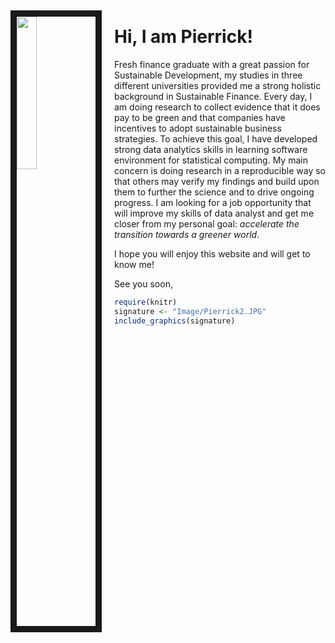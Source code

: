 &emsp;


<img src="Image/MySelf.JPEG" style="width:25%; border:10px solid; margin-right: 20px" align="left">

# **Hi, I am Pierrick!**

Fresh finance graduate with a great passion for Sustainable Development, my studies in three different universities provided me a strong holistic background in Sustainable Finance. Every day, I am doing research to collect evidence that it does pay to be green and that companies have incentives to adopt sustainable business strategies. To achieve this goal, I have developed strong data analytics skills in learning software environment for statistical computing. My main concern is doing research in a reproducible way so that others may verify my findings and build upon them to further the science and to drive ongoing progress. I am looking for a job opportunity that will improve my skills of data analyst and get me closer from my personal goal: *accelerate the transition towards a greener world*. 

I hope you will enjoy this website and will get to know me!

See you soon,


```r
require(knitr)
signature <- "Image/Pierrick2.JPG"
include_graphics(signature) 
```


